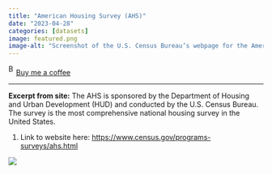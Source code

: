 ```yaml
---
title: "American Housing Survey (AHS)"
date: "2023-04-28"
categories: [datasets]
image: featured.png
image-alt: "Screenshot of the U.S. Census Bureau’s webpage for the American Housing Survey (AHS). The page title “American Housing Survey (AHS)” is prominently displayed in bold text. Below, a paragraph explains that the AHS is sponsored by the Department of Housing and Urban Development (HUD) and conducted by the U.S. Census Bureau, offering the most comprehensive national housing survey in the U.S. A sidebar on the left includes navigation links such as About, Data, News, Technical Documentation, and Visualizations. The “Featured” section highlights the “American Housing Survey Table Creator.” A thumbnail of an embedded YouTube video titled “What is the AHS?” is also visible."
---
```


<link href="https://fonts.googleapis.com/css?family=Cookie" rel="stylesheet"><a class="bmc-button" target="_blank" href="https://www.buymeacoffee.com/JoscelinRocha">![Buy me a coffee](https://cdn.buymeacoffee.com/buttons/bmc-new-btn-logo.svg){alt="Buy me a coffee" width="15" height="21"}Buy me a coffee</a>

------------------------------------------------------------------------

**Excerpt from site:** The AHS is sponsored by the Department of Housing and Urban Development (HUD) and conducted by the U.S. Census Bureau. The survey is the most comprehensive national housing survey in the United States.

1.  Link to website here: <https://www.census.gov/programs-surveys/ahs.html>

![](featured.png)
